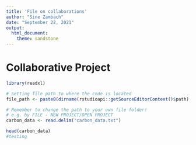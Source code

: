 ```yaml
---
title: 'File on collaborations'
author: "Sine Zambach"
date: "September 22, 2021"
output: 
  html_document:
    theme: sandstone
---
```



# Collaborative Project


```r
library(readxl)

# Setting file path to where the code is located
file_path <- paste0(dirname(rstudioapi::getSourceEditorContext()$path), "/")


```


```r

# Remember to change the path to your own file folder! 
# e.g. by FILE - NEW PROJECT/OPEN PROJECT
carbon_data <- read.delim("carbon_data.txt")

head(carbon_data)
#testing
```

